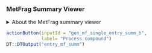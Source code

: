 ### MetFrag Summary Viewer

<details>
<summary>About the MetFrag summary viewer</summary>

If MetFrag is available (this can be enabled usint the
`shinyscreen::init` function), then, clicking on the button will
generate a MetFrag summary for the selected compound index entry.

</details>

```r
actionButton(inputId = "gen_mf_single_entry_summ_b",
             label= "Process compound")
DT::DTOutput("entry_mf_summ")
```
